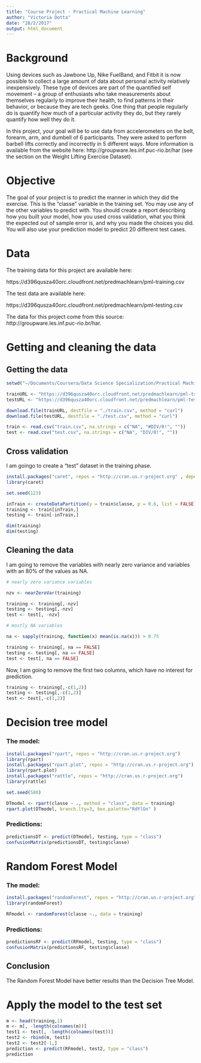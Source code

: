 ```yaml
---
title: "Course Project - Practical Machine Learning"
author: "Victoria Dotta"
date: "28/2/2017"
output: html_document
---
```



# Background

Using devices such as Jawbone Up, Nike FuelBand, and Fitbit it is now possible to collect a large amount of data about personal activity relatively inexpensively. These type of devices are part of the quantified self movement – a group of enthusiasts who take measurements about themselves regularly to improve their health, to find patterns in their behavior, or because they are tech geeks. One thing that people regularly do is quantify how much of a particular activity they do, but they rarely quantify how well they do it.

In this project, your goal will be to use data from accelerometers on the belt, forearm, arm, and dumbell of 6 participants. They were asked to perform barbell lifts correctly and incorrectly in 5 different ways. More information is available from the website here: http://groupware.les.inf.puc-rio.br/har (see the section on the Weight Lifting Exercise Dataset).

# Objective

The goal of your project is to predict the manner in which they did the exercise. This is the "classe" variable in the training set. You may use any of the other variables to predict with. You should create a report describing how you built your model, how you used cross validation, what you think the expected out of sample error is, and why you made the choices you did. You will also use your prediction model to predict 20 different test cases.

# Data 

The training data for this project are available here:  

https://d396qusza40orc.cloudfront.net/predmachlearn/pml-training.csv  

The test data are available here:  

https://d396qusza40orc.cloudfront.net/predmachlearn/pml-testing.csv  

The data for this project come from this source:   http://groupware.les.inf.puc-rio.br/har. 

# Getting and cleaning the data

## Getting the data

```R
setwd("~/Documents/Coursera/Data Science Specialization/Practical Machine Learning/Archivos")

trainURL <- "https://d396qusza40orc.cloudfront.net/predmachlearn/pml-training.csv"
testURL <- "https://d396qusza40orc.cloudfront.net/predmachlearn/pml-testing.csv"

download.file(trainURL, destfile = "./train.csv", method = "curl")
download.file(testURL, destfile = "./test.csv", method = "curl")

train <- read.csv("train.csv", na.strings = c("NA", "#DIV/0!", ""))
test <- read.csv("test.csv", na.strings = c("NA", "DIV/0!", ""))
```

## Cross validation

I am goingo to create a "test" dataset in the training phase.

```R
install.packages("caret", repos = "http://cran.us.r-project.org" , dependencies = TRUE)
library(caret)

set.seed(123)

inTrain <- createDataPartition(y = train$classe, p = 0.6, list = FALSE)
training <- train[inTrain,]
testing <- train[-inTrain,]
```

```R
dim(training)
dim(testing)
```

## Cleaning the data

I am going to remove the variables with nearly zero variance and variables with an 80% of the values as NA.

```R
# nearly zero variance variables

nzv <- nearZeroVar(training)

training <- training[,-nzv]
testing <- testing[,-nzv]
test <- test[, -nzv]

# mostly NA variables

na <- sapply(training, function(x) mean(is.na(x))) > 0.75

training <- training[, na == FALSE]
testing <- testing[, na == FALSE]
test <- test[, na == FALSE]
```

Now, I am going to remove the first two columns, which have no interest for prediction.

```R
training <- training[,-c(1,2)]
testing <- testing[,-c(1,2)]
test <- test[,-c(1,2)]
```

# Decision tree model

### The model:

```R
install.packages("rpart", repos = "http://cran.us.r-project.org")
library(rpart)
install.packages("rpart.plot", repos = "http://cran.us.r-project.org")
library(rpart.plot)
install.packages("rattle", repos = "http://cran.us.r-project.org")
library(rattle)

set.seed(580)

DTmodel <- rpart(classe ~ ., method = "class", data = training) 
rpart.plot(DTmodel, branch.lty=3, box.palette="RdYlGn" )

```

### Predictions:

```R
predictionsDT <- predict(DTmodel, testing, type = "class")
confusionMatrix(predictionsDT, testing$classe)
```


# Random Forest Model

### The model:

```R
install.packages("randomForest", repos = "http://cran.us.r-project.org" )
library(randomForest)

RFmodel <- randomForest(classe ~., data = training)
```

### Predictions:

```R
predictionsRF <- predict(RFmodel, testing, type = "class")
confusionMatrix(predictionsRF, testing$classe)
```

## Conclusion

The Random Forest Model have better results than the Decision Tree Model. 

# Apply the model to the test set

```R
m <- head(training,1)
m <- m[, -length(colnames(m))] 
test1 <- test[, -length(colnames(test))] 
test2 <- rbind(m, test1)
test2 <- test2[-1,]
prediction <- predict(RFmodel, test2, type = "class")
prediction
```








